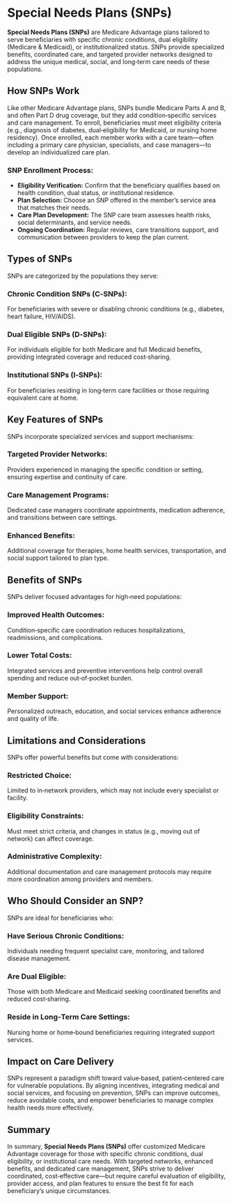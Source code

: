 <div className="mb-12">
  <h1 style={{ fontSize: "3em", fontWeight: "bold" }}>
    Special Needs Plans (SNPs)
  </h1>
</div>

<div className="mb-8">
  <p>
    <strong>Special Needs Plans (SNPs)</strong> are Medicare Advantage plans
    tailored to serve beneficiaries with specific chronic conditions, dual
    eligibility (Medicare & Medicaid), or institutionalized status. SNPs provide
    specialized benefits, coordinated care, and targeted provider networks
    designed to address the unique medical, social, and long‑term care needs of
    these populations.
  </p>
</div>

<div className="mb-12">
  <h2 className="text-2xl font-bold mb-4">How SNPs Work</h2>
  <p>
    Like other Medicare Advantage plans, SNPs bundle Medicare Parts A and B, and
    often Part D drug coverage, but they add condition‑specific services and
    care management. To enroll, beneficiaries must meet eligibility criteria
    (e.g., diagnosis of diabetes, dual‐eligibility for Medicaid, or nursing home
    residency). Once enrolled, each member works with a care team—often
    including a primary care physician, specialists, and case managers—to
    develop an individualized care plan.
  </p>
  <div className="mb-4">
    <h3 className="text-xl font-semibold">SNP Enrollment Process:</h3>
    <ul className="list-disc ml-6">
      <li>
        <strong>Eligibility Verification:</strong> Confirm that the beneficiary
        qualifies based on health condition, dual status, or institutional
        residence.
      </li>
      <li>
        <strong>Plan Selection:</strong> Choose an SNP offered in the member’s
        service area that matches their needs.
      </li>
      <li>
        <strong>Care Plan Development:</strong> The SNP care team assesses
        health risks, social determinants, and service needs.
      </li>
      <li>
        <strong>Ongoing Coordination:</strong> Regular reviews, care transitions
        support, and communication between providers to keep the plan current.
      </li>
    </ul>
  </div>
</div>

<div className="mb-12">
  <h2 className="text-2xl font-bold mb-4">Types of SNPs</h2>
  <p>SNPs are categorized by the populations they serve:</p>
  <div className="mb-4">
    <h3 className="text-xl font-semibold">Chronic Condition SNPs (C‑SNPs):</h3>
    <p>
      For beneficiaries with severe or disabling chronic conditions (e.g.,
      diabetes, heart failure, HIV/AIDS).
    </p>
  </div>
  <div className="mb-4">
    <h3 className="text-xl font-semibold">Dual Eligible SNPs (D‑SNPs):</h3>
    <p>
      For individuals eligible for both Medicare and full Medicaid benefits,
      providing integrated coverage and reduced cost‐sharing.
    </p>
  </div>
  <div>
    <h3 className="text-xl font-semibold">Institutional SNPs (I‑SNPs):</h3>
    <p>
      For beneficiaries residing in long‑term care facilities or those requiring
      equivalent care at home.
    </p>
  </div>
</div>

<div className="mb-12">
  <h2 className="text-2xl font-bold mb-4">Key Features of SNPs</h2>
  <p>SNPs incorporate specialized services and support mechanisms:</p>
  <div className="mb-4">
    <h3 className="text-xl font-semibold">Targeted Provider Networks:</h3>
    <p>
      Providers experienced in managing the specific condition or setting,
      ensuring expertise and continuity of care.
    </p>
  </div>
  <div className="mb-4">
    <h3 className="text-xl font-semibold">Care Management Programs:</h3>
    <p>
      Dedicated case managers coordinate appointments, medication adherence, and
      transitions between care settings.
    </p>
  </div>
  <div>
    <h3 className="text-xl font-semibold">Enhanced Benefits:</h3>
    <p>
      Additional coverage for therapies, home health services, transportation,
      and social support tailored to plan type.
    </p>
  </div>
</div>

<div className="mb-12">
  <h2 className="text-2xl font-bold mb-4">Benefits of SNPs</h2>
  <p>
    SNPs deliver focused advantages for high‑need populations:
  </p>
  <div className="mb-4">
    <h3 className="text-xl font-semibold">Improved Health Outcomes:</h3>
    <p>
      Condition‐specific care coordination reduces hospitalizations, readmissions, and complications.
    </p>
  </div>
  <div className="mb-4">
    <h3 className="text-xl font-semibold">Lower Total Costs:</h3>
    <p>
      Integrated services and preventive interventions help control overall spending and reduce out‑of‑pocket burden.
    </p>
  </div>
  <div>
    <h3 className="text-xl font-semibold">Member Support:</strong></h3>
    <p>
      Personalized outreach, education, and social services enhance adherence and quality of life.
    </p>
  </div>
</div>

<div className="mb-12">
  <h2 className="text-2xl font-bold mb-4">Limitations and Considerations</h2>
  <p>SNPs offer powerful benefits but come with considerations:</p>
  <div className="mb-4">
    <h3 className="text-xl font-semibold">Restricted Choice:</h3>
    <p>
      Limited to in‑network providers, which may not include every specialist or
      facility.
    </p>
  </div>
  <div className="mb-4">
    <h3 className="text-xl font-semibold">Eligibility Constraints:</h3>
    <p>
      Must meet strict criteria, and changes in status (e.g., moving out of
      network) can affect coverage.
    </p>
  </div>
  <div>
    <h3 className="text-xl font-semibold">Administrative Complexity:</h3>
    <p>
      Additional documentation and care management protocols may require more
      coordination among providers and members.
    </p>
  </div>
</div>

<div className="mb-12">
  <h2 className="text-2xl font-bold mb-4">Who Should Consider an SNP?</h2>
  <p>SNPs are ideal for beneficiaries who:</p>
  <div className="mb-4">
    <h3 className="text-xl font-semibold">Have Serious Chronic Conditions:</h3>
    <p>
      Individuals needing frequent specialist care, monitoring, and tailored
      disease management.
    </p>
  </div>
  <div className="mb-4">
    <h3 className="text-xl font-semibold">Are Dual Eligible:</h3>
    <p>
      Those with both Medicare and Medicaid seeking coordinated benefits and
      reduced cost‐sharing.
    </p>
  </div>
  <div>
    <h3 className="text-xl font-semibold">
      Reside in Long‑Term Care Settings:
    </h3>
    <p>
      Nursing home or home‑bound beneficiaries requiring integrated support
      services.
    </p>
  </div>
</div>

<div className="mb-12">
  <h2 className="text-2xl font-bold mb-4">Impact on Care Delivery</h2>
  <p>
    SNPs represent a paradigm shift toward value‑based, patient‑centered care
    for vulnerable populations. By aligning incentives, integrating medical and
    social services, and focusing on prevention, SNPs can improve outcomes,
    reduce avoidable costs, and empower beneficiaries to manage complex health
    needs more effectively.
  </p>
</div>

<div className="mb-12">
  <h2 className="text-2xl font-bold mb-4">Summary</h2>
  <p>
    In summary, <strong>Special Needs Plans (SNPs)</strong> offer customized
    Medicare Advantage coverage for those with specific chronic conditions, dual
    eligibility, or institutional care needs. With targeted networks, enhanced
    benefits, and dedicated care management, SNPs strive to deliver coordinated,
    cost‑effective care—but require careful evaluation of eligibility, provider
    access, and plan features to ensure the best fit for each beneficiary’s
    unique circumstances.
  </p>
</div>
